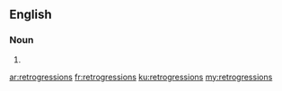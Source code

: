 ==English==

===Noun===
{{head|en|plural}}

# {{plural of|retrogression|lang=en|nocat=1}}

[[ar:retrogressions]]
[[fr:retrogressions]]
[[ku:retrogressions]]
[[my:retrogressions]]